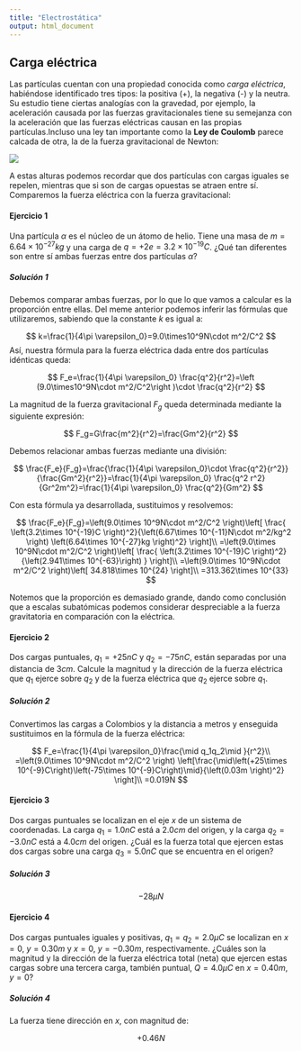 ```yaml
---
title: "Electrostática"
output: html_document
---
```


## Carga eléctrica

Las partículas cuentan con una propiedad conocida como _carga eléctrica_, habiéndose identificado tres tipos: la positiva (+), la negativa (-) y la neutra. Su estudio tiene ciertas analogías con la gravedad, por ejemplo, la aceleración causada por las fuerzas gravitacionales tiene su semejanza con la aceleración que las fuerzas eléctricas causan en las propias partículas.Incluso una ley tan importante como la __Ley de Coulomb__ parece calcada de otra, la de la fuerza gravitacional de Newton:

![](images/meme-001.jpg)

A estas alturas podemos recordar que dos partículas con cargas iguales se repelen, mientras que si son de cargas opuestas se atraen entre sí. Comparemos la fuerza eléctrica con la fuerza gravitacional:

#### Ejercicio 1

Una partícula $\alpha$ es el núcleo de un átomo de helio. Tiene una masa de $m=6.64 \times 10^{-27}kg$ y una carga de $q=+2e=3.2\times 10^{-19}C$. ¿Qué tan diferentes son entre sí ambas fuerzas entre dos partículas $\alpha$? 

##### Solución 1

Debemos comparar ambas fuerzas, por lo que lo que vamos a calcular es la proporción entre ellas. Del meme anterior podemos inferir las fórmulas que utilizaremos, sabiendo que la constante $k$ es igual a:

$$
k=\frac{1}{4\pi \varepsilon_0}=9.0\times10^9N\cdot m^2/C^2
$$
Así, nuestra fórmula para la fuerza eléctrica dada entre dos partículas idénticas queda:

$$
F_e=\frac{1}{4\pi \varepsilon_0} \frac{q^2}{r^2}=\left (9.0\times10^9N\cdot m^2/C^2\right )\cdot \frac{q^2}{r^2}
$$

La magnitud de la fuerza gravitacional $F_g$ queda determinada mediante la siguiente expresión:

$$
F_g=G\frac{m^2}{r^2}=\frac{Gm^2}{r^2}
$$

Debemos relacionar ambas fuerzas mediante una división:

$$
\frac{F_e}{F_g}=\frac{\frac{1}{4\pi \varepsilon_0}\cdot \frac{q^2}{r^2}}{\frac{Gm^2}{r^2}}=\frac{1}{4\pi \varepsilon_0} \frac{q^2 r^2}{Gr^2m^2}=\frac{1}{4\pi \varepsilon_0} \frac{q^2}{Gm^2}
$$

Con esta fórmula ya desarrollada, sustituimos y resolvemos:

$$
\frac{F_e}{F_g}=\left(9.0\times 10^9N\cdot m^2/C^2 \right)\left[ \frac{ \left(3.2\times 10^{-19}C \right)^2}{\left(6.67\times 10^{-11}N\cdot m^2/kg^2 \right) \left(6.64\times 10^{-27}kg \right)^2} \right]\\
=\left(9.0\times 10^9N\cdot m^2/C^2 \right)\left[ \frac{ \left(3.2\times 10^{-19}C \right)^2}{\left(2.941\times 10^{-63}\right) } \right]\\
=\left(9.0\times 10^9N\cdot m^2/C^2 \right)\left[ 34.818\times 10^{24} \right]\\
=313.362\times 10^{33}
$$

Notemos que la proporción es demasiado grande, dando como conclusión que a escalas subatómicas podemos considerar despreciable a la fuerza gravitatoria en comparación con la eléctrica.

#### Ejercicio 2

Dos cargas puntuales, $q_1=+25nC$ y $q_2=-75nC$, están separadas por una distancia de $3cm$. Calcule la magnitud y la dirección de la fuerza eléctrica que $q_1$ ejerce sobre $q_2$ y de la fuerza eléctrica que $q_2$ ejerce sobre $q_1$.

##### Solución 2

Convertimos las cargas a Colombios y la distancia a metros y enseguida sustituimos en la fórmula de la fuerza eléctrica:

$$
F_e=\frac{1}{4\pi \varepsilon_0}\frac{\mid q_1q_2\mid }{r^2}\\
=\left(9.0\times 10^9N\cdot m^2/C^2 \right) \left[\frac{\mid\left(+25\times 10^{-9}C\right)\left(-75\times 10^{-9}C\right)\mid}{\left(0.03m \right)^2} \right]\\
=0.019N
$$

#### Ejercicio 3

Dos cargas puntuales se localizan en el eje $x$ de un sistema de coordenadas. La carga $q_1 = 1.0 nC$ está a $2.0 cm$ del origen, y la carga $q_2 =-3.0 nC$ está a $4.0 cm$ del origen. ¿Cuál es la fuerza total que ejercen estas dos cargas sobre una carga $q_3 = 5.0 nC$ que se encuentra en el origen?

##### Solución 3

$$
-28\mu N
$$

#### Ejercicio 4

Dos cargas puntuales iguales y positivas, $q_1 = q_2 = 2.0 \mu C$ se localizan en $x = 0$, $y = 0.30 m$ y $x = 0$, $y = -0.30 m$, respectivamente. ¿Cuáles son la magnitud y la dirección de la fuerza eléctrica total (neta) que ejercen estas cargas sobre una tercera carga, también puntual, $Q = 4.0 \mu C$ en $x = 0.40 m$, $y = 0$?

##### Solución 4

La fuerza tiene dirección en $x$, con magnitud de:

$$
+0.46N
$$





